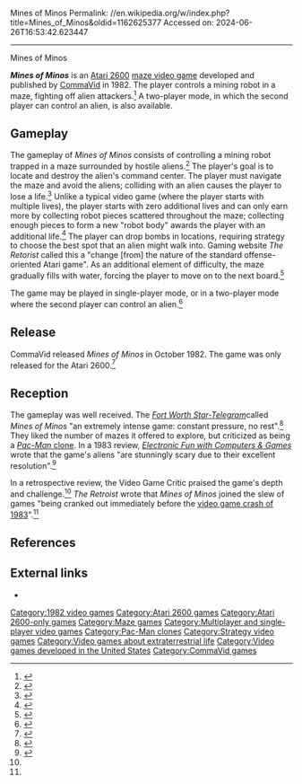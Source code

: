 Mines of Minos
Permalink: //en.wikipedia.org/w/index.php?title=Mines_of_Minos&oldid=1162625377
Accessed on: 2024-06-26T16:53:42.623447



------
Mines of Minos
{{Short description|1982 video game}}
{{Infobox video game
|title      = Mines of Minos
|image      = Mines_of_Minos_Atari_2600_Box_Cover.jpg
|caption    = 
|image_size =
|developer  = [[CommaVid]]
|publisher  = CommaVid
|programmer = Irwin Gaines<ref name="protos">{{cite web |url=https://www.atariprotos.com/2600/software/minesofminos/minesofminos.htm |title=Mines of Minos |website=AtariProtos.com |access-date=15 May 2023}}</ref>
|designer   = 
|engine     = 
|released   = October 1982
|genre      = [[List of maze video games|Maze]]
|modes      = [[Single player]], [[Multiplayer video game|two-player simultaneous]]
|platforms  = [[Atari 2600]]
}}

'''''Mines of Minos''''' is an [[Atari 2600]] [[Maze game|maze video game]] developed and published by [[CommaVid]] in 1982. The player controls a mining robot in a  maze, fighting off alien attackers.<ref name="played">{{cite book |title=Well Played 1.0 Video Games, Value and Meaning |publisher=[[ETC Press]] |last=Davidson |first=Drew |date=2009 |url=https://books.google.com/books?id=SUnRAQAAQBAJ&dq=%22mines+of+minos%22&pg=PA355 |isbn=9780557069750 |access-date=12 May 2023}}</ref> A two-player mode, in which the second player can control an alien, is also available.

== Gameplay ==

The gameplay of ''Mines of Minos'' consists of controlling a mining robot trapped in a maze surrounded by hostile aliens.<ref name="hot_fun">{{cite magazine |last=Greenberg |first=Perry |date=August 1983 |title=HOT SUMMER FUN Home Carts Provide Some Rays of Hope |url=https://archive.org/details/Video_Games_Volume_1_Number_11_1983-08_Pumpkin_Press_US/page/n63/mode/1up?view=theater |magazine=Video Games |publisher=Pumpkin Press |page=64 |issue=11 |access-date=18 May 2023}}</ref> The player's goal is to locate and destroy the alien's command center. The player must navigate the maze and avoid the aliens; colliding with an alien causes the player to lose a life.<ref name="critic">{{cite web |url=https://videogamecritic.com/2600mm.htm?e=11145#rev4473 |title=Mines of Minos |website=The Video Game Critic |date=27 May 2015 |access-date=15 May 2023}}</ref> Unlike a typical video game (where the player starts with multiple lives), the player starts with zero additional lives and can only earn more by collecting robot pieces scattered throughout the maze; collecting enough pieces to form a new "robot body" awards the player with an additional life.<ref name="classic">{{cite book |title=Classic Home Video Games, 1972-1984 |publisher=[[McFarland & Company]] |last=Weiss |first=Brett |date=20 December 2011 |url=https://books.google.com/books?id=BzxTtml8Jq4C&dq=%22mines+of+minos%22&pg=PA81 |isbn=9780786487554 |access-date=12 May 2023}}</ref> The player can drop bombs in locations, requiring strategy to choose the best spot that an alien might walk into. Gaming website ''The Retorist'' called this a "change [from] the nature of the standard offense-oriented Atari game". As an additional element of difficulty, the maze gradually fills with water, forcing the player to move on to the next board.<ref name="retro">{{cite web |url=https://www.retroist.com/p/mines-of-minos |title=Atari 2600 Mines of Minos Review |website=Retroist |date=20 December 2009 |access-date=12 May 2023}}</ref>

The game may be played in single-player mode, or in a two-player mode where the second player can control an alien.<ref name="online">{{cite web |url=https://atarionline.org/atari-2600/mines-of-minos |title=Mines of Minos |website=AtariOnline.org |access-date=19 May 2023}}</ref>

== Release ==

CommaVid released ''Mines of Minos'' in October 1982. The game was only released for the Atari 2600.<ref name="moby">{{cite web |url=https://www.mobygames.com/game/24071/mines-of-minos/ |title=Mines of Minos |website=[[MobyGames]] |access-date=15 May 2023}}</ref>

== Reception ==

The gameplay was well received. The ''[[Fort Worth Star-Telegram]] ''called ''Mines of Minos'' "an extremely intense game: constant pressure, no rest".<ref name="star">{{cite news |last=Hudson |first=Lou |date=19 February 1983 |title=Video Play |url=https://www.newspapers.com/article/114026804/ |work=Fort Worth Star-Telegram |page=62 |access-date=18 May 2023}}</ref> They liked the number of mazes it offered to explore, but criticized as being a [[List of Pac-Man clones|''Pac-Man'' clone]].  In a 1983 review, ''[[Electronic Fun with Computers & Games]]'' wrote that the game's aliens "are stunningly scary due to their excellent resolution".<ref name="fun">{{cite magazine |title=Mines of Minos |url=https://archive.org/details/Electronic_Fun_with_Computer_Games_Vol_01_No_09_1983-07_Fun_Games_Publishing_US/page/n55/mode/2up?view=theater |last=Steere |first=Noel |access-date=15 May 2023 |magazine=Electronic Fun with Computers & Games |date=July 1983 |volume=1 |number=9 |page=53}}</ref>

In a retrospective review, the Video Game Critic praised the game's depth and challenge.<ref name="critic" /> ''The Retroist'' wrote that ''Mines of Minos'' joined the slew of games "being cranked out immediately before the [[video game crash of 1983]]".<ref name="retro" />

== References ==
{{Reflist}}

== External links ==

* {{cite web |title=Mines of Minos for the Atari 2600 |url=https://www.youtube.com/watch?v=xLUJJzhCeCc |website=YouTube |date=6 June 2010}}

{{Atari 2600}}

[[Category:1982 video games]]
[[Category:Atari 2600 games]]
[[Category:Atari 2600-only games]]
[[Category:Maze games]]
[[Category:Multiplayer and single-player video games]]
[[Category:Pac-Man clones]]
[[Category:Strategy video games]]
[[Category:Video games about extraterrestrial life]]
[[Category:Video games developed in the United States]]
[[Category:CommaVid games]]